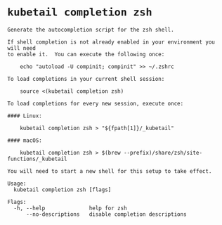 # `kubetail completion zsh`

```console
Generate the autocompletion script for the zsh shell.

If shell completion is not already enabled in your environment you will need
to enable it.  You can execute the following once:

	echo "autoload -U compinit; compinit" >> ~/.zshrc

To load completions in your current shell session:

	source <(kubetail completion zsh)

To load completions for every new session, execute once:

#### Linux:

	kubetail completion zsh > "${fpath[1]}/_kubetail"

#### macOS:

	kubetail completion zsh > $(brew --prefix)/share/zsh/site-functions/_kubetail

You will need to start a new shell for this setup to take effect.

Usage:
  kubetail completion zsh [flags]

Flags:
  -h, --help              help for zsh
      --no-descriptions   disable completion descriptions
```
